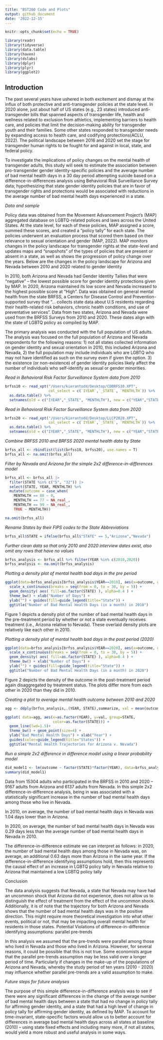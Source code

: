 ```yaml
---
title: "BST260 Code and Plots"
output: github_document
date: '2022-12-15'
---
```


```r
knitr::opts_chunk$set(echo = TRUE)

library(readr)
library(tidyverse)
library(data.table)
library(haven)
library(dslabs)
library(dplyr)
library(plyr)
library(ggplot2)

```

## Introduction

The past several years have ushered in both excitement and dismay at the influx of both protective and anti-transgender policies at the state level. In 2020 alone, just about half of US states (e.g., 23 states) introduced anti-transgender bills that spanned aspects of transgender life, health and wellness related to exclusion from athletics, implementing barriers to health care, and policies that limit the decision-making ability for transgender youth and their families. Some other states responded to transgender needs by expanding access to health care, and codifying protections(ACLU, 2022). The political landscape between 2016 and 2020 set the stage for transgender human rights to be fought for and against in local, state, and federal policy.

To investigate the implications of policy changes on the mental health of transgender adults, this study will seek to estimate  the association between pro-transgender gender identity-specific policies and the average number of bad mental health days in a 30 day period attempting suicide based on a difference-in-differences analysis using Behavioral Risk Surveillance Survey data; hypothesizing that state gender identity policies that are in favor of transgender rights and protections would be associated with reductions in the average number of bad mental health days experienced in a state.

*Data and sample*

Policy data was obtained from the Movement Advancement Project’s (MAP) aggregated database on LGBTQ-related polices and laws across the United States. At the state level, for each of these policies, MAP assigned a score, summed these scores, and created a “policy tally” for each state. The policies underwent an evaluation process that scored them based on their relevance to sexual orientation and gender (MAP, 2022). MAP monitors changes in the policy landscape for transgender rights at the state-level and updates maps and “snapshots” of the types of policies that are present or absent in a state, as well as shows the progression of policy change over the years. Below are the changes in the policy landscape for Arizona and Nevada between 2010 and 2020 related to gender identity 

In 2010, both Arizona and Nevada had Gender Identity Tallies that were “negative” – the lowest possible score for gender identity protections given by MAP. In 2020, Arizona maintained its low score and Nevada increased to the highest possible score at “High”.
Data was obtained on general mental health from the state BRFSS, a Centers for Disease Control and Prevention- supported survey that “... collects state data about U.S residents regarding their health-related risk behaviors, chronic health conditions, and use of preventative services”. Data from two states, Arizona and Nevada were used from the BRFSS Surveys from 2010 and 2020. These dates align with the state of LGBTQ policy as compiled by MAP.
	
The primary analysis was conducted with the full population of US adults. The analysis was focused on the full population of Arizona and Nevada respondents for the following reasons: 1) not all states collected information on gender identity and sexual orientation in 2010, this included Arizona and Nevada, 2) the full population may include individuals who are LGBTQ who may not have identified as such on the survey even if given the option. 3) the existence (or non-existence) of gender identity policies likely affect the number of individuals who self-identify as sexual or gender minorities. 

*Read in Behavioral Risk Factor Surveillance System data from 2010*

```r
brfss10 <- read_xpt("/Users/kierantodd/Desktop/CDBRFS10.XPT",
                    col_select = c(`IYEAR`,`_STATE`, `MENTHLTH`)) %>%
  as.data.table() %>%
  setnames(old = c("IYEAR","_STATE", "MENTHLTH"), new = c("YEAR","STATE", "MENTHLTH"))
```

*Read in Behavioral Risk Factor Surveillance System data from 2020*

```r
brfss20 <- read_xpt("/Users/kierantodd/Desktop/LLCP2020.XPT",
                    col_select = c(`IYEAR`,`_STATE`, `MENTHLTH`)) %>%
  as.data.table() %>%
  setnames(old = c("IYEAR","_STATE", "MENTHLTH"), new = c("YEAR","STATE", "MENTHLTH"))
```

*Combine BRFSS 2010 and BRFSS 2020 mental health data by State* 

```r

brfss_all <- rbindlist(list(brfss10, brfss20), use.names = T)
brfss_all <- na.omit(brfss_all)

```

*Filter by Nevada and Arizona for the simple 2x2 difference-in-differences model*

```r
brfss_all <- brfss_all |> 
  filter(STATE %in% c("5", "32")) |>
  select(STATE, YEAR, MENTHLTH) %>%
  mutate(outcome = case_when(
    MENTHLTH == 88 ~ 0,
    MENTHLTH == 77 ~ NA_real_,
    MENTHLTH == 99 ~ NA_real_,
    TRUE ~ MENTHLTH))

na.omit(brfss_all)
```


*Rename States by their FIPS codes to the State Abbreviations*
```r
brfss_all$STATE = ifelse(brfss_all$"STATE" == 5,"Arizona","Nevada")
```


*Further clean data so that only 2010 and 2020 interview dates exist, also omit any rows that have no values*

```r
brfss_analysis <- brfss_all %>% filter(YEAR %in% c(2010,2020))
brfss_analysis <- na.omit(brfss_analysis)
```


*Plotting a density plot of mental health bad days in the pre period*
```r
ggplot(data=brfss_analysis[brfss_analysis$YEAR==2010], aes(x=outcome, group=as.factor(STATE)))+
  scale_x_continuous(breaks = seq(from = 0, to = 30, by = 5)) +
  geom_density( aes( fill=as.factor(STATE) ), alpha=0.4 ) +
  theme_bw() + xlab("Number of Days") +
  ylab("") + guides(fill=guide_legend(title="State")) +
  ggtitle("Number of Bad Mental Health Days (in a month) in 2010")
```

Figure 1 depicts a density plot of the number of bad mental health days in the pre-treatment period by whether or not a state eventually receives treatment (i.e., Arizona relative to Nevada). These overlaid density plots are relatively like each other in 2010. 


*Plotting a density plot of mental health bad days in the post period (2020)*
```r
ggplot(data=brfss_analysis[brfss_analysis$YEAR==2020], aes(x=outcome, group=as.factor(STATE)))+
  scale_x_continuous(breaks = seq(from = 0, to = 30, by = 5)) +
  geom_density( aes( fill=as.factor(STATE) ), alpha=0.4 ) +
  theme_bw() + xlab("Number of Days") +
  ylab("") + guides(fill=guide_legend(title="State")) +
  ggtitle("Number of Bad Mental Health Days (in a month) in 2020")
```

Figure 2 depicts the density of the outcome in the post-treatment period again disaggregated by treatment status. The plots differ more from each other in 2020 than they did in 2010.


*Creating a plot to average mental health outcome between 2010 and 2020*

```r

agg <- ddply(brfss_analysis,.(YEAR, STATE),summarize, val = mean(outcome))

ggplot( data=agg, aes(x=as.factor(YEAR), y=val, group=STATE,
                      color=as.factor(STATE))) +
  geom_line(lwd=1.5)+
  theme_bw() + geom_point(size=4) +
  ylab("Bad Mental Health Days") + xlab("Year") +
  guides(color=guide_legend(title="States")) +
  ggtitle("Mental Health Trajectories for Arizona v. Nevada")

```



*Run a simple 2x2 difference in difference model using a linear probability model*
```r
did_model1 <- lm(outcome ~ factor(STATE)*factor(YEAR), data=brfss_analysis)
summary(did_model1)
```

Data from 15304 adults who participated in the BRFSS in 2010 and 2020 – 9167 adults from Arizona and 6137 adults from Nevada. In this simple 2x2 difference-in-difference analysis, being in was associated with a statistically significant increase in the number of bad mental health days among those who live in Nevada.


  In 2010, on average, the number of bad mental health days in Nevada was 1.04 days lower than in Arizona.  
  
  In 2020, on average, the number of bad mental health days in Nevada was 0.29 days less than the average number of bad mental health days in Nevada in 2010.
  
  The difference-in-difference estimate we can interpret as follows: in 2020, the number of bad mental health days among those in Nevada was, on average, an additional 0.63 days more than Arizona in the same year. If the difference-in-difference identifying assumptions hold, then this represents the causal effect of an increase in LGBTQ policy tally in Nevada relative to Arizona that maintained a low LGBTQ policy tally


Conclusion

The data analysis suggests that Nevada, a state that Nevada may have had an uncommon shock that Arizona did not experience, does not allow us to distinguish the effect of treatment from the effect of the uncommon shock. Additionally, it is of note that the trajectory for both Arizona and Nevada shows that the number of bad mental health days was in the positive direction. This might require more theoretical investigation into what other events, political or not, that may be impacting overall mental health for residents in those states. 
Potential Violations of difference-in-difference identifying assumptions: parallel pre-trends

In this analysis we assumed that the pre-trends were parallel among those who lived in Nevada and those who lived in Arizona. However, for several reasons, it could be possible that this is not true. Some economists argue that the parallel pre-trends assumption may be less valid over a longer period of time. Particularly if changes in the make-up of the populations of Arizona and Nevada, whereby the study period of ten years (2010 - 2020) may influence whether parallel pre-trends are a valid assumption to make. 

*Future steps for future analyses*

The purpose of this simple difference-in-difference analysis was to see if there were any significant differences in the change of the average number of bad mental health days between a state that had no change in policy tally for affirming gender identity, and a state that had a high level of change in policy tally for affirming gender identity, as defined by MAP. To account for time-invariant, state-specific factors would allow us to better account for differences in average bad mental health days across all states at baseline (2010) – using state fixed effects and including many more, if not all states, would yield a more robust and useful analysis in some ways.
